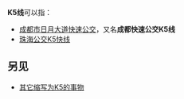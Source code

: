 {{confused|K5/6次列车}}
{{线路名消歧义}}
'''K5线'''可以指：
* [[成都市日月大道快速公交|成都市日月大道快速公交]]，又名'''成都快速公交K5线'''
* [[珠海公交K5快线|珠海公交K5快线]]

==另见==
* [[K5|其它缩写为K5的事物]]
{{disambig|cat=三字路线名消歧义}}